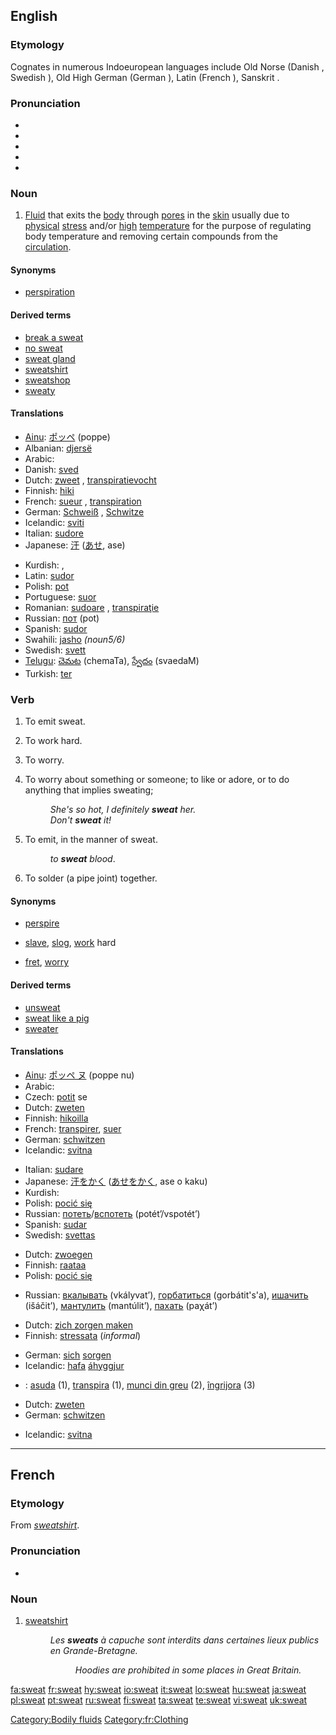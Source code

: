 {{wikipedia|dab=sweat (disambiguation)|sweat}}
==English==
{{see|sweats}}
{{wikipedia}}

===Etymology===
Cognates in numerous Indoeuropean languages include Old Norse {{term|sveiti|lang=non}} (Danish {{term|sved|lang=da}}, Swedish {{term|svett|lang=sv}}), Old High German {{term|sueiჳ|lang=goh}} (German {{term|Schweiß|lang=de}}), Latin {{term|sudor|lang=la}} (French {{term|sueur|lang=fr}}), Sanskrit {{term|स्वेड|sc=Deva|tr=sveda|lang=sa}}.

===Pronunciation===
* {{enPR|swĕt}}
* {{IPA|/swɛt/}}
* {{SAMPA|/swEt/}}
* {{audio|en-us-sweat.ogg|Audio (US)}}
* {{rhymes|ɛt}}

===Noun===
{{en-noun|-}}

# {{physiology}} [[Fluid]] that exits the [[body]] through [[pore]]s in the [[skin]] usually due to [[physical]] [[stress]] and/or [[high]] [[temperature]] for the purpose of regulating body temperature and removing certain compounds from the [[circulation]].

====Synonyms====
* {{sense|fluid that exits the body through pores}} [[perspiration]]

====Derived terms====
{{rel-top|terms derived from sweat (noun)}}
* [[break a sweat]]
* [[no sweat]]
* [[sweat gland]]
* [[sweatshirt]]
* [[sweatshop]]
* [[sweaty]]
{{rel-bottom}}

====Translations====
{{trans-top|fluid that exits the body through pores}}
* [[Ainu]]: [[ポッペ]] (poppe)
* Albanian: [[djersë]]
* Arabic: {{Arab|[[عرق]]}} {{IPAchar|(ʕáraq)}} {{m}}
* Danish: [[sved]] {{c}}
* Dutch: [[zweet]] {{n}}, [[transpiratievocht]] {{n}}
* Finnish: [[hiki]]
* French: [[sueur]] {{f}}, [[transpiration]] {{f}}
* German: [[Schweiß]] {{m}}, [[Schwitze]] {{f}}
* Icelandic: [[sviti]] {{m}}
* Italian: [[sudore]] {{m}}
* Japanese: [[汗]] ([[あせ]], ase)
{{trans-mid}}
* Kurdish: {{KUchar|[[ئاره‌ق]]}}, {{KUchar|[[ئاره‌قه‌]]}}
* Latin: [[sudor]] {{m}}
* Polish: [[pot#Polish|pot]] {{m}}
* Portuguese: [[suor]] {{m}}
* Romanian: [[sudoare]] {{f}}, [[transpiraţie]] {{f}}
* Russian: [[пот]] (pot) {{m}}
* Spanish: [[sudor]] {{m}}
* Swahili: [[jasho]] ''(noun5/6)''
* Swedish: [[svett]] {{n}}
* [[Telugu]]: [[చెమట]] (chemaTa), [[స్వేదం]] (svaedaM)
* Turkish: [[ter]]
{{trans-bottom}}

===Verb===
{{en-verb}}

# {{intransitive}} To emit sweat.
# {{intransitive|informal}} To work hard.
# {{intransitive|informal}} To worry.
# {{transitive|idiom}} To worry about something or someone; to like or adore, or to do anything that implies sweating;
#: ''She's so hot, I definitely '''sweat''' her.''
#: ''Don't '''sweat''' it!''
# {{transitive}} To emit, in the manner of sweat.
#: ''to '''sweat''' blood''.
# {{intransitive|plumbing}} To solder (a pipe joint) together.

====Synonyms====
* {{sense|emit sweat}} [[perspire]]
* {{sense|work hard}} [[slave]], [[slog]], [[work]] hard
* {{sense|to worry}} [[fret]], [[worry]]

====Derived terms====
{{rel-top|terms derived from sweat (verb)}}
* [[unsweat]]
* [[sweat like a pig]]
* [[sweater]]
{{rel-bottom}}

====Translations====
{{trans-top|to emit sweat}}
* [[Ainu]]: [[ポッペ ヌ]] (poppe nu)
* Arabic: {{Arab|[[عرق]]}} {{IPAchar|(ʕáriqa)}}
* Czech: [[potit]] se
* Dutch: [[zweten]]
* Finnish: [[hikoilla]]
* French: [[transpirer]], [[suer]]
* German: [[schwitzen]]
* Icelandic: [[svitna]]
{{trans-mid}}
* Italian: [[sudare]]
* Japanese: [[汗をかく]] ([[あせをかく]], ase o kaku)
* Kurdish: {{KUchar|[[ئاره‌ق]]}}
* Polish: [[pocić się]]
* Russian: [[потеть]]/[[вспотеть]] (potét’/vspotét’)
* Spanish: [[sudar]]
* Swedish: [[svettas]]
{{trans-bottom}}

{{trans-top|informal: to work hard}}
<!--Note: add INFORMAL or SLANG terms to this table, where these exist-->
* Dutch: [[zwoegen]]
* Finnish: [[raataa]]
* Polish: [[pocić się]]
{{trans-mid}}
* Russian: [[вкалывать]] (vkályvat’), [[горбатиться]] (gorbátit's'a), [[ишачить]] (išáčit’), [[мантулить]] (mantúlit’), [[пахать]] (paχát’)
{{trans-bottom}}

{{trans-top|informal: to worry}}
<!--Note: add INFORMAL or SLANG terms to this table, where these exist-->
* Dutch: [[zich zorgen maken]]
* Finnish: [[stressata]] (''informal'')
{{trans-mid}}
* German: [[sich]] [[sorgen]]<!--is this informal? ... No.-->
* Icelandic: [[hafa]] [[áhyggjur]]
{{trans-bottom}}

{{checktrans-top}}
* {{ttbc|Romanian}}: [[asuda]] (1), [[transpira]] (1), [[munci din greu]] (2), [[îngrijora]] (3)
{{trans-bottom}}

{{trans-top|to emit in the manner of sweat}}
* Dutch: [[zweten]]
* German: [[schwitzen]]
{{trans-mid}}
* Icelandic: [[svitna]]
{{trans-bottom}}

{{trans-top|to solder together}}
{{trans-mid}}
{{trans-bottom}}

[[Category:Bodily fluids]]

----

==French==

===Etymology===
From {{E.|fr}} ''[[sweatshirt]]''.

===Pronunciation===
* {{IPA | /swit/}}

===Noun===
{{fr-noun|m}}

# [[sweatshirt]]
#: ''Les '''sweats''' à capuche sont interdits dans certaines lieux publics en Grande-Bretagne.''
#:: ''Hoodies are prohibited in some places in Great Britain.''

[[Category:fr:Clothing]]

[[fa:sweat]]
[[fr:sweat]]
[[hy:sweat]]
[[io:sweat]]
[[it:sweat]]
[[lo:sweat]]
[[hu:sweat]]
[[ja:sweat]]
[[pl:sweat]]
[[pt:sweat]]
[[ru:sweat]]
[[fi:sweat]]
[[ta:sweat]]
[[te:sweat]]
[[vi:sweat]]
[[uk:sweat]]